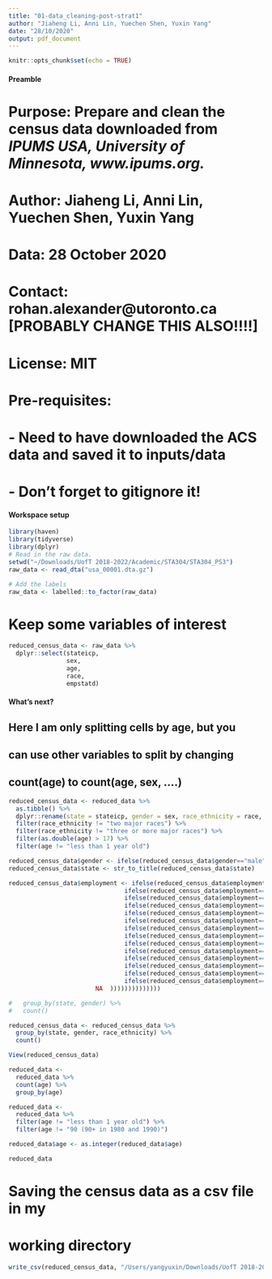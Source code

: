 ```yaml
---
title: "01-data_cleaning-post-strat1"
author: "Jiaheng Li, Anni Lin, Yuechen Shen, Yuxin Yang"
date: "28/10/2020"
output: pdf_document
---
```


```r
knitr::opts_chunk$set(echo = TRUE)
```

#### Preamble ####
# Purpose: Prepare and clean the census data downloaded from *IPUMS USA, University of Minnesota, www.ipums.org.*
# Author: Jiaheng Li, Anni Lin, Yuechen Shen, Yuxin Yang
# Data: 28 October 2020
# Contact: rohan.alexander@utoronto.ca [PROBABLY CHANGE THIS ALSO!!!!]
# License: MIT
# Pre-requisites: 
# - Need to have downloaded the ACS data and saved it to inputs/data
# - Don't forget to gitignore it!

 
#### Workspace setup ####
```r
library(haven)
library(tidyverse)
library(dplyr)
# Read in the raw data.
setwd("~/Downloads/UofT 2018-2022/Academic/STA304/STA304_PS3")
raw_data <- read_dta("usa_00001.dta.gz")

# Add the labels
raw_data <- labelled::to_factor(raw_data)
```

# Keep some variables of interest
```r
reduced_census_data <- raw_data %>%
  dplyr::select(stateicp, 
                sex, 
                age, 
                race, 
                empstatd)
```

#### What's next? ####

## Here I am only splitting cells by age, but you 
## can use other variables to split by changing
## count(age) to count(age, sex, ....)
```r
reduced_census_data <- reduced_data %>%
  as.tibble() %>%
  dplyr::rename(state = stateicp, gender = sex, race_ethnicity = race, employment = empstatd) %>%
  filter(race_ethnicity != "two major races") %>%
  filter(race_ethnicity != "three or more major races") %>%
  filter(as.double(age) > 17) %>%
  filter(age != "less than 1 year old")

reduced_census_data$gender <- ifelse(reduced_census_data$gender=="male", "Male", "Female")
reduced_census_data$state <- str_to_title(reduced_census_data$state)

reduced_census_data$employment <- ifelse(reduced_census_data$employment=="at work", "Employed", 
                                ifelse(reduced_census_data$employment=="at work, public emerg", "Employed", 
                                ifelse(reduced_census_data$employment=="has job, not working", "Employed", 
                                ifelse(reduced_census_data$employment=="armed forces", "Employed", 
                                ifelse(reduced_census_data$employment=="armed forces--at work", "Employed", 
                                ifelse(reduced_census_data$employment=="armed forces--not at work but with job", "Employed", 
                                ifelse(reduced_census_data$employment=="unemployed", "Unemployed", 
                                ifelse(reduced_census_data$employment=="unemp, exper worker", "Unemployed", 
                                ifelse(reduced_census_data$employment=="unemp, new worker", "Unemployed", 
                                ifelse(reduced_census_data$employment=="not in labor force", "Not in labor force", 
                                ifelse(reduced_census_data$employment=="nilf, housework", "Not in labor force", 
                                ifelse(reduced_census_data$employment=="nilf, unable to work", "Not in labor force", 
                                ifelse(reduced_census_data$employment=="nilf, school", "Student", 
                                ifelse(reduced_census_data$employment=="nilf, other", "Not in labor force",  
                        NA  ))))))))))))))

#   group_by(state, gender) %>%
#   count()
```

```r
reduced_census_data <- reduced_census_data %>%
  group_by(state, gender, race_ethnicity) %>%
  count()

View(reduced_census_data)
```

```r
reduced_data <- 
  reduced_data %>%
  count(age) %>%
  group_by(age) 

reduced_data <- 
  reduced_data %>% 
  filter(age != "less than 1 year old") %>%
  filter(age != "90 (90+ in 1980 and 1990)")

reduced_data$age <- as.integer(reduced_data$age)

reduced_data
```


# Saving the census data as a csv file in my
# working directory
```r
write_csv(reduced_census_data, "/Users/yangyuxin/Downloads/UofT 2018-2022/Academic/STA304/STA304_PS3/census_data.csv")
```


         